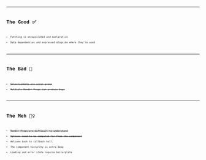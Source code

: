 
<CodeSurferLayout>
  <Code
    code={require('!!raw-loader!../code.0.js').default}
    lang="jsx"
    title="Approach Using Render Props"
  />
  <Code
    code={require('!!raw-loader!./code.1.js').default}
    focus="2:5"
    lang="jsx"
    title="Approach Using Render Props"
    subtitle="Query results and mutation functions"
  />
  <Code
    code={require('!!raw-loader!./code.2.js').default}
    focus="7:19,25"
    lang="jsx"
    title="Approach Using Render Props"
    subtitle="Loading and error state handling"
  />
  <Code
    code={require('!!raw-loader!./code.2.js').default}
    focus="5,24"
    lang="jsx"
    title="Approach Using Render Props"
    subtitle="Call removeEmployee function"
  />
  <Code
    code={require('!!raw-loader!./code.js').default}
    focus="2:7"
    lang="jsx"
    title="Approach Using Render Props"
  />
</CodeSurferLayout>

---

# The Good ✅

- Fetching is encapsulated and declarative
- Data dependencies and expressed alogside where they're used

---

# The Bad 🔴

- ~~SelectionSets are error-prone~~
- ~~Multiple Render Props can produce bugs~~

---

# The Meh 🤷‍♀️

- ~~Render Props are difficult to understand~~
- ~~Options need to be computed far from the component~~
- Welcome back to callback hell.
- The component hierarchy is extra deep
- Loading and error state require boilerplate
